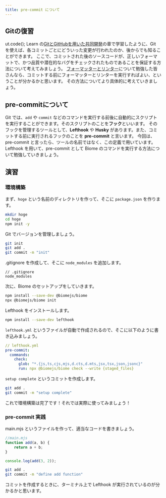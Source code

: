 ```yaml
---
title: pre-commit について
---
```


## Gitの復習
ut.code(); Learn の[GitとGitHubを用いた共同開発](https://learn.utcode.net/docs/web-servers/github/)の章で学習したように、Git を使えば、各コミットごとにどういった変更が行われたのか、後からでも知ることができます。
ここで、コミットされた後のソースコードが、正しいフォーマットで、かつ品質や潜在的なバグをチェックされたものであることを保証する方法について考えてみましょう。
[フォーマッターとリンター](https://extra.utcode.net/tier-1/style-formatter-and-linter/)について勉強した皆さんなら、コミットする前にフォーマッターとリンターを実行すればよい、ということが分かるかと思います。
その方法についてより具体的に考えていきましょう。

## pre-commitについて
Git では、`add` や `commit` などのコマンドを実行する前後に自動的にスクリプトを実行することができます。そのスクリプトのことを**フック**といいます。
そのフックを管理するツールとして、**Lefthook** や **Husky** があります。また、コミットする前に実行されるフックのことを **pre-commit** と言います。
今回は、pre-commit と言ったら、ツールの名前ではなく、この定義で用いています。
Lefthook を用いて、pre-commit として Biome のコマンドを実行する方法について勉強していきましょう。

## 演習
### 環境構築
まず、`hoge` という名前のディレクトリを作って、そこに `package.json` を作ります。
```sh
mkdir hoge
cd hoge
npm init -y
```
Git でバージョンを管理しましょう。
```sh
git init
git add .
git commit -m "init"
```
.gitignore を作成して、そこに `node_modules` を追加します。
```
// .gitignore
node_modules
```
次に、Biome のセットアップをしていきます。
```sh
npm install --save-dev @biomejs/biome
npx @biomejs/biome init
```
Lefthook をインストールします。
```sh
npm install --save-dev lefthook
```
`lefthook.yml` というファイルが自動で作成されるので、そこに以下のように書き込みましょう。
```yml
// lefthook.yml
pre-commit:
  commands:
    check:
      glob: "*.{js,ts,cjs,mjs,d.cts,d.mts,jsx,tsx,json,jsonc}"
      run: npx @biomejs/biome check --write {staged_files}
``` 
`setup complete` というコミットを作成します。
```sh
git add .
git commit -m "setup complete"
```
これで環境構築は完了です！それでは実際に使ってみましょう！

### pre-commit 実践
main.mjs というファイルを作って、適当なコードを書きましょう。
```js
//main.mjs
function add(a, b) {
	return a + b;
}

console.log(add(3, 2));
```
```sh
git add .
git commit -m "define add function"
```
コミットを作成するときに、ターミナル上で Lefthook が実行されているのが分かるかと思います。
